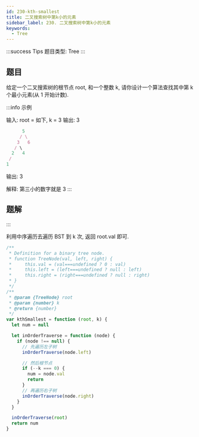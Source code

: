 ```yaml
---
id: 230-kth-smallest
title: 二叉搜索树中第k小的元素
sidebar_label: 230. 二叉搜索树中第k小的元素
keywords:
  - Tree
---
```


:::success Tips
题目类型: Tree
:::

## 题目

给定一个二叉搜索树的根节点 root, 和一个整数 k, 请你设计一个算法查找其中第 k 个最小元素(从 1 开始计数).

:::info 示例

输入: root = 如下, k = 3
输出: 3

```ts
      5
     / \
    3   6
   / \
  2   4
 /
1
```

输出: 3

解释: 第三小的数字就是 3
:::

## 题解

:::

利用中序遍历去遍历 BST 到 k 次, 返回 root.val 即可.

```ts
/**
 * Definition for a binary tree node.
 * function TreeNode(val, left, right) {
 *     this.val = (val===undefined ? 0 : val)
 *     this.left = (left===undefined ? null : left)
 *     this.right = (right===undefined ? null : right)
 * }
 */
/**
 * @param {TreeNode} root
 * @param {number} k
 * @return {number}
 */
var kthSmallest = function (root, k) {
  let num = null

  let inOrderTraverse = function (node) {
    if (node !== null) {
      // 先遍历左子树
      inOrderTraverse(node.left)

      // 然后根节点
      if (--k === 0) {
        num = node.val
        return
      }
      // 再遍历右子树
      inOrderTraverse(node.right)
    }
  }

  inOrderTraverse(root)
  return num
}
```
